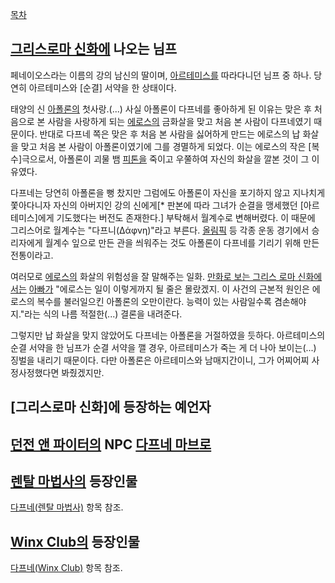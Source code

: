 [[목차]]

== [[그리스로마 신화]]에 나오는 님프 ==
페네이오스라는 이름의 강의 남신의 딸이며, [[아르테미스]]를 따라다니던 님프 중 하나. 당연히 아르테미스와 [순결] 서약을 한 상태이다.

태양의 신 [[아폴론]]의 첫사랑.(...)  사실 아폴론이 다프네를 좋아하게 된 이유는 맞은 후 처음으로 본 사람을 사랑하게 되는 [[에로스]]의 금화살을 맞고 처음 본 사람이 다프네였기 때문이다. 반대로 다프네 쪽은 맞은 후 처음 본 사람을 싫어하게 만드는 에로스의 납 화살을 맞고 처음 본 사람이 아폴론이였기에 그를 경멸하게 되었다. 이는 에로스의 작은 [복수]극으로서, 아폴론이 괴물 뱀 [[피톤]]을 죽이고 우쭐하여 자신의 화살을 깔본 것이 그 이유였다.

다프네는 당연히 아폴론을 뻥 찼지만 그럼에도 아폴론이 자신을 포기하지 않고 지나치게 쫓아다니자 자신의 아버지인 강의 신에게[* 판본에 따라 그녀가 순결을 맹세했던 [아르테미스]에게 기도했다는 버전도 존재한다.] 부탁해서 월계수로 변해버렸다. 이 때문에 그리스어로 월계수는 "다프니(Δάφνη)"라고 부른다. [[올림픽]] 등 각종 운동 경기에서 승리자에게 월계수 잎으로 만든 관을 씌워주는 것도 아폴론이 다프네를 기리기 위해 만든 전통이라고.

여러모로 [[에로스]]의 화살의 위험성을 잘 말해주는 일화. [[만화로 보는 그리스 로마 신화]]에서는 [[아빠]]가 "에로스는 일이 이렇게까지 될 줄은 몰랐겠지. 이 사건의 근본적 원인은 에로스의 복수를 불러일으킨 아폴론의 오만이란다. 능력이 있는 사람일수록 겸손해야지."라는 식의 나름 적절한(...) 결론을 내려준다.

그렇지만 납 화살을 맞지 않았어도 다프네는 아폴론을 거절하였을 듯하다. 아르테미스의 순결 서약을 한 님프가 순결 서약을 깰 경우, 아르테미스가 죽는 게 더 나아 보이는(...) 징벌을 내리기 때문이다. 다만 아폴론은 아르테미스와 남매지간이니, 그가 어찌어찌 사정사정했다면 봐줬겠지만.

== [그리스로마 신화]에 등장하는 예언자 ==

== [[던전 앤 파이터]]의 NPC [[다프네 마브로]] ==

== [[렌탈 마법사]]의 등장인물 ==
[[다프네(렌탈 마법사)]] 항목 참조.

== [[Winx Club]]의 등장인물 ==
[[다프네(Winx Club)]] 항목 참조.
